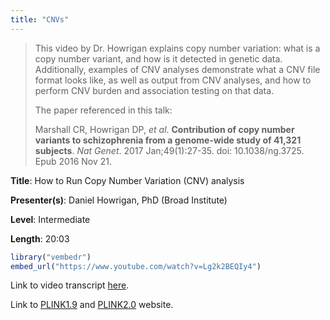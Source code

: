 ```yaml
---
title: "CNVs"
---
```


> This video by Dr. Howrigan explains copy number variation: what is a copy number variant, and how is it detected in genetic data. Additionally, examples of CNV analyses demonstrate what a CNV file format looks like, as well as output from CNV analyses, and how to perform CNV burden and association testing on that data.
>
> The paper referenced in this talk:
>
> Marshall CR, Howrigan DP, *et al*. **Contribution of copy number variants to schizophrenia from a genome-wide study of 41,321 subjects**. *Nat Genet*. 2017 Jan;49(1):27-35. doi: 10.1038/ng.3725. Epub 2016 Nov 21.

**Title**: How to Run Copy Number Variation (CNV) analysis

**Presenter(s)**: Daniel Howrigan, PhD (Broad Institute)

**Level**: Intermediate

**Length**: 20:03

```r
library("vembedr")
embed_url("https://www.youtube.com/watch?v=Lg2k2BEQIy4")
```

Link to video transcript [here](chapter9.1_transcript.qmd).

Link to [PLINK1.9](https://www.cog-genomics.org/plink/) and [PLINK2.0](https://www.cog-genomics.org/plink/2.0/) website.
